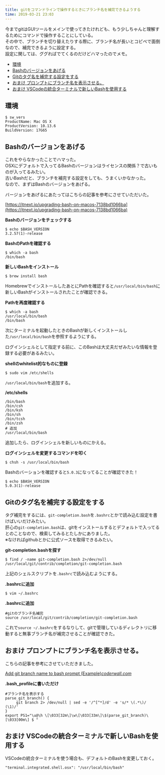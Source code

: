 ```yaml
---
title: gitをコマンドラインで操作するときにブランチ名を補完できるようする
time: 2019-03-21 23:03
---
```


今までgitはGUIツールをメインで使ってきたけれども、もう少しちゃんと理解するためにコマンドで操作することにしている。  
その中で、ブランチを切り替えたりする際に、ブランチ名が長いとコピペで面倒なので、補完できるように設定する。  
設定に関しては、ググればでてくるのだけどハマったのでメモ。

- [環境](#%E7%92%B0%E5%A2%83)
- [Bashのバージョンをあげる](#Bash%E3%81%AE%E3%83%90%E3%83%BC%E3%82%B8%E3%83%A7%E3%83%B3%E3%82%92%E3%81%82%E3%81%92%E3%82%8B)
- [Gitのタグ名を補完する設定をする](#Git%E3%81%AE%E3%82%BF%E3%82%B0%E5%90%8D%E3%82%92%E8%A3%9C%E5%AE%8C%E3%81%99%E3%82%8B%E8%A8%AD%E5%AE%9A%E3%82%92%E3%81%99%E3%82%8B)
- [おまけ プロンプトにブランチ名を表示させる。](#%E3%81%8A%E3%81%BE%E3%81%91-%E3%83%97%E3%83%AD%E3%83%B3%E3%83%97%E3%83%88%E3%81%AB%E3%83%96%E3%83%A9%E3%83%B3%E3%83%81%E5%90%8D%E3%82%92%E8%A1%A8%E7%A4%BA%E3%81%95%E3%81%9B%E3%82%8B)
- [おまけ VSCodeの統合ターミナルで新しいBashを使用する](#%E3%81%8A%E3%81%BE%E3%81%91-VSCode%E3%81%AE%E7%B5%B1%E5%90%88%E3%82%BF%E3%83%BC%E3%83%9F%E3%83%8A%E3%83%AB%E3%81%A7%E6%96%B0%E3%81%97%E3%81%84Bash%E3%82%92%E4%BD%BF%E7%94%A8%E3%81%99%E3%82%8B)

## 環境

```
$ sw_vers
ProductName: Mac OS X
ProductVersion: 10.13.6
BuildVersion: 17G65
```

## Bashのバージョンをあげる

これをやらなかったことでハマった。   
OSXにデフォルトで入ってるBashのバージョンはライセンスの関係？で古いものが入ってるみたい。  
古いBashだと、ブランチを補完する設定をしても、うまくいかなかった。  
なので、まずはBashのバージョンをあげる。

バージョンをあげるにあたってはこちらの記事を参考にさせていただいた。

[https://itnext.io/upgrading-bash-on-macos-7138bd1066ba](https://itnext.io/upgrading-bash-on-macos-7138bd1066ba)

**Bashのバージョンをチェックする**

```
$ echo $BASH_VERSION
3.2.57(1)-release
```

**BashのPathを確認する**

```
$ which -a bash
/bin/bash
```

**新しいBashをインストール**

```
$ brew install bash
```

HomebrewでインストールしたあとにPathを確認すると`/usr/local/bin/bash`に新しいBashがインストールされたことが確認できる。

**Pathを再度確認する**

```
$ which -a bash
/usr/local/bin/bash
/bin/bash
```

次にターミナルを起動したときのBashが新しくインストールした`/usr/local/bin/bash`を参照するようにする。

ログインシェルとして指定する前に、このBashは大丈夫だぜみたいな情報を登録する必要があるみたい。

**shellのwhitelist的なものに登録**

```
$ sudo vim /etc/shells
```

`/usr/local/bin/bash`を追加する。

**/etc/shells**

```
/bin/bash
/bin/csh
/bin/ksh
/bin/sh
/bin/tcsh
/bin/zsh
# 追加
/usr/local/bin/bash
```

追加したら、ログインシェルを新しいものにかえる。

**ログインシェルを変更するコマンドを叩く**

```
$ chsh -s /usr/local/bin/bash
```

Bashのバーションを確認すると`5.0.3`になってることが確認できた！

```
$ echo $BASH_VERSION
5.0.3(1)-release
```

## Gitのタグ名を補完する設定をする

タグ補完をするには、`git-completion.bash`を`.bashrc`とかで読み込む設定を書けばいいだけみたい。  
肝心の`git-completion.bash`は、gitをインストールするとデフォルトで入ってるとのことなので、検索してみるとたしかにありました。  
※なければgithubとかに公式ソースを取得できるみたい。

**git-completion.bashを探す**

```
$ find / -name git-completion.bash 2>/dev/null
/usr/local/git/contrib/completion/git-completion.bash
```

上記のシェルスクリプトを`.bashrc`で読み込むようにする。

**.bashrcに追加**

```
$ vim ~/.bashrc
```

**.bashrcに追加**

```
#gitのブランチ名補完
source /usr/local/git/contrib/completion/git-completion.bash
```

これで`source ~/.bashrc`をするなりして、gitで管理しているディレクトリに移動すると無事ブランチ名が補完させることが確認できた。

## おまけ プロンプトにブランチ名を表示させる。

こちらの記事を参考にさせていただきました。

[Add git branch name to bash prompt (Example)](https://coderwall.com/p/fasnya/add-git-branch-name-to-bash-prompt)<cite class="hatena-citation"><a href="https://coderwall.com/p/fasnya/add-git-branch-name-to-bash-prompt">coderwall.com</a></cite>

**.bash\_profileに書いただけ**

```
#ブランチ名を表示する
parse_git_branch() {
     git branch 2> /dev/null | sed -e '/^[^*]/d' -e 's/* \(.*\)/ (\1)/'
}
export PS1="\u@\h \[\033[32m\]\w\[\033[33m\]\$(parse_git_branch)\[\033[00m\] $ "
```

## おまけ VSCodeの統合ターミナルで新しいBashを使用する

VSCodeの統合ターミナルを使う場合も、デフォルトのBashを変更しておく。

```
"terminal.integrated.shell.osx": "/usr/local/bin/bash"
```
